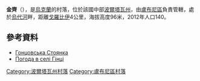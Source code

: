{{coord|50|9|24|N|32|45|54|E|scale:100000_region:UA|display=title}}

'''金齊'''（{{lang-uk|Гінці}}），是[[烏克蘭|烏克蘭]]的村落，位於該國中部[[波爾塔瓦州|波爾塔瓦州]]，由[[盧布尼區|盧布尼區]]負責管轄，處於[[烏代河|烏代河]]畔，距離[[戈羅比伊_(盧布尼區)|戈羅比伊]]4公里，海拔高度96米，2012年人口140。

==參考資料==
*[http://dic.academic.ru/dic.nsf/sie/4579/%D0%93%D0%9E%D0%9D%D0%A6%D0%9E%D0%92%D0%A1%D0%9A%D0%90%D0%AF Гонцовська Стоянка] {{Wayback|url=http://dic.academic.ru/dic.nsf/sie/4579/%D0%93%D0%9E%D0%9D%D0%A6%D0%9E%D0%92%D0%A1%D0%9A%D0%90%D0%AF |date=20160305021614 }}
* [http://weather.in.ua/ua/poltavskaja/5082 Погода в селі Гінці] {{Wayback|url=http://weather.in.ua/ua/poltavskaja/5082 |date=20111219195543 }}

{{DEFAULTSORT:Гінці}}
[[Category:波爾塔瓦州村落|Category:波爾塔瓦州村落]]
[[Category:盧布尼區村落|Category:盧布尼區村落]]


{{Poltava-geo-stub}}